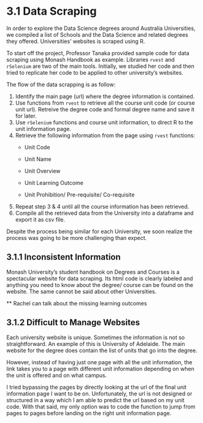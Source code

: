 # 3.1 Data Scraping

In order to explore the Data Science degrees around Australia Universities, we compiled a list of Schools and the Data Science and related degrees they offered. Universities' websites is scraped using R.

To start off the project, Professor Tanaka provided sample code for data scraping using Monash Handbook as example. Libraries `rvest` and `rSelenium` are two of the main tools. Initially, we studied her code and then tried to replicate her code to be applied to other university's websites.

The flow of the data scrapping is as follow:

1.  Identify the main page (url) where the degree information is contained.
2.  Use functions from `rvest` to retrieve all the course unit code (or course unit url). Retreive the degree code and formal degree name and save it for later.
3.  Use `rSelenium` functions and course unit information, to direct R to the unit information page.
4.  Retrieve the following information from the page using `rvest` functions:
    -   Unit Code

    -   Unit Name

    -   Unit Overview

    -   Unit Learning Outcome

    -   Unit Prohibition/ Pre-requisite/ Co-requisite
5.  Repeat step 3 & 4 until all the course information has been retrieved.
6.  Compile all the retrieved data from the University into a dataframe and export it as csv file.

Despite the process being similar for each University, we soon realize the process was going to be more challenging than expect.

## 3.1.1 Inconsistent Information

Monash University's student handbook on Degrees and Courses is a spectacular website for data scraping. Its html code is clearly labeled and anything you need to know about the degree/ course can be found on the website. The same cannot be said about other Universities.

\*\* Rachel can talk about the missing learning outcomes

## 3.1.2 Difficult to Manage Websites

Each university website is unique. Sometimes the information is not so straightforward. An example of this is University of Adelaide. The main website for the degree does contain the list of units that go into the degree.

However, instead of having just one page with all the unit information, the link takes you to a page with different unit information depending on when the unit is offered and on what campus.

I tried bypassing the pages by directly looking at the url of the final unit information page I want to be on. Unfortunately, the url is not designed or structured in a way which I am able to predict the url based on my unit code. With that said, my only option was to code the function to jump from pages to pages before landing on the right unit information page.
